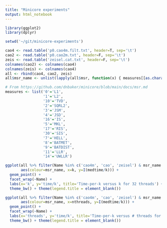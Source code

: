 ```yaml
---
title: "Minicore experiments"
output: html_notebook
---
```


```r
library(ggplot2)
library(dplyr)
```

```r
setwd('~/git/minicore-experiments')
```

```r
cao4 <- read.table('p0.cao4m.filt.txt', header=T, sep='\t')
cao2 <- read.table('p0.cao2m.txt', header=F, sep='\t')
zeis <- read.table('zeisel.cat.txt', header=F, sep='\t')
colnames(cao2) <- colnames(cao4)
colnames(zeis) <- colnames(cao4)
all <- rbind(cao4, cao2, zeis)
all$msr_name <- unlist(lapply(all$msr, function(x) { measures[[as.character(x)]] }))
```

```r
# From https://github.com/dnbaker/minicore/blob/main/docs/msr.md
measures <- list('0'='L1',
                 '1'='L2',
                 '10'='TVD',
                 '2'='SQRL2',
                 '3'='JSM',
                 '4'='JSD',
                 '16'='IS',
                 '5'='MKL',
                 '17'='RIS',
                 '30'='SIS',
                 '7'='HELL',
                 '8'='BATMET',
                 '9'='BATDIST',
                 '11'='LLR',
                 '14'='UWLLR')
```

```r
ggplot(all %>% filter(Name %in% c('cao4m', 'cao', 'zeisel') & msr_name != 'SIS' & nthreads == 32),
       aes(colour=msr_name, x=k, y=I(medtime/k))) + 
  geom_point() +
  facet_wrap(~Name) +
  labs(x='k', y='time/k', title='Time-per-k versus k for 32 threads') +
  theme_bw() + theme(legend.title = element_blank())
```

```r
ggplot(all %>% filter(Name %in% c('cao4m', 'cao', 'zeisel') & msr_name != 'SIS' & k == 25),
       aes(colour=msr_name, x=nthreads, y=I(medtime/k))) + 
  geom_point() +
  facet_wrap(~Name) +
  labs(x='threads', y='time/k', title='Time-per-k versus # threads for k=25') +
  theme_bw() + theme(legend.title = element_blank())
```
